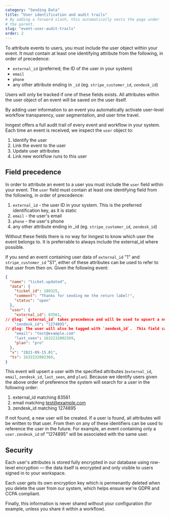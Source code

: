 ```yaml
---
category: "Sending Data"
title: "User identification and audit trails"
# By adding a forward slash, this automatically nests the page under
# the parent.
slug: "event-user-audit-trails"
order: 2
---
```


<div className="tldr">

To attribute events to users, you must include the user object within your event. It must contain at least one identifying attribute from the following, in order of precedence:

- `external_id` (preferred; the ID of the user in your system)
- `email`
- `phone`
- any other attribute ending in `_id` (eg. `stripe_customer_id`, `zendesk_id`)

Users will only be tracked if one of these fields exists. All attributes within the user object of an event will be saved on the user itself.

By adding user information to an event you automatically activate user-level workflow transparency, user segmentation, and user time travel.

</div>

Inngest offers a full audit trail of every event and workflow in your system. Each time an event is received, we inspect the `user` object to:

1. Identify the user
2. Link the event to the user
3. Update user attributes
4. Link new workflow runs to this user

## Field precedence

In order to attribute an event to a user you must include the `user` field within your event. The `user` field must contain at least one identifying field from the following, in <a name="order-of-preference">order of precedence</a>:

1. `external_id` - the user ID in your system. This is the preferred identification key, as it is static
2. `email` - the user's email
3. `phone` - the user's phone
4. any other attribute ending in \_id (eg. `stripe_customer_id`, `zendesk_id`)

Without these fields there is no way for Inngest to know which user the event belongs to. It is preferrable to always include the external_id where possible.

If you send an event containing user data of `external_id` "1" and `stripe_customer_id` "S1", either of these attributes can be used to refer to that user from then on. Given the following event:

```json twoslash
{
  "name": "ticket.updated",
  "data": {
    "ticket_id": 189325,
    "comment": "Thanks for sending me the return label!",
    "status": "open"
  },
  "user": {
    "external_id": 83561,
// @log: `external_id` takes precedence and will be used to upsert a new user.
    "zendesk_id": "1274895",
// @log: The user will also be tagged with `zendesk_id`.  This field can be used in the future to reference the same user without any other identifier.<br /><br />If you start consuming events directly from Zendesk, as long as `zendesk_id` exists in the user object we will attribute the event correctly:  no lookups necessary.
    "email": "test@example.com"
    "last_seen": 1632232002369,
    "plan": "pro"
  },
  "v": "2021-09-15.01",
  "ts": 1632232002369,
}
```

This event will upsert a user with the specified attributes (`external_id`, `email`, `zendesk_id`, `last_seen`, and `plan`). Because we identify users given the above order of preference the system will search for a user in the following order:

1. external_id matching 83561
2. email matching test@example.com
3. zendesk_id matching 1274895

If not found, a new user will be created. If a user is found, all attributes will be written to that user. From then on any of these identifiers can be used to reference the user in the future. For example, an event containing only a `user.zendesk_id` of "1274895" will be associated with the same user.

## Security

Each user's attributes is stored fully encrypted in our database using row-level encryption &mdash; the data itself is encrypted and only visible to users signed in to your workspace.

Each user gets its own encryption key which is permenantly deleted when you delete the user from our system, which helps ensure we're GDPR and CCPA compliant.

Finally, this information is never shared without your configuration (for example, unless you share it within a workflow).
